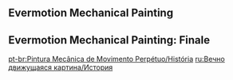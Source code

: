 {{EventTabs}}

==Evermotion Mechanical Painting==
{{Transclude|Evermotion Mechanical Painting (Quest)|Dialogue|main=1|top=1}}

==Evermotion Mechanical Painting: Finale==
{{Transclude|Evermotion Mechanical Painting: Finale|Dialogue|main=1|top=1}}

[[pt-br:Pintura Mecânica de Movimento Perpétuo/História]]
[[ru:Вечно движущаяся картина/История]]